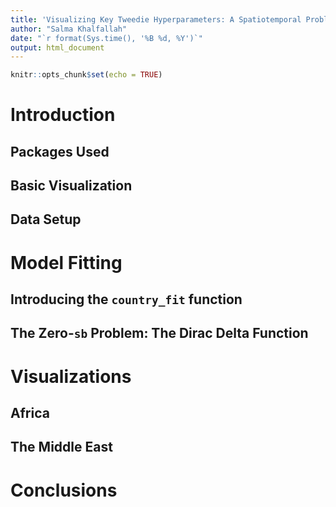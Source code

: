 ```yaml
---
title: 'Visualizing Key Tweedie Hyperparameters: A Spatiotemporal Problem'
author: "Salma Khalfallah"
date: "`r format(Sys.time(), '%B %d, %Y')`"
output: html_document
---
```


```r
knitr::opts_chunk$set(echo = TRUE)
```

# Introduction

## Packages Used

## Basic Visualization

## Data Setup

# Model Fitting

## Introducing the `country_fit` function

##  The Zero-`sb` Problem: The Dirac Delta Function

# Visualizations

## Africa

## The Middle East

# Conclusions